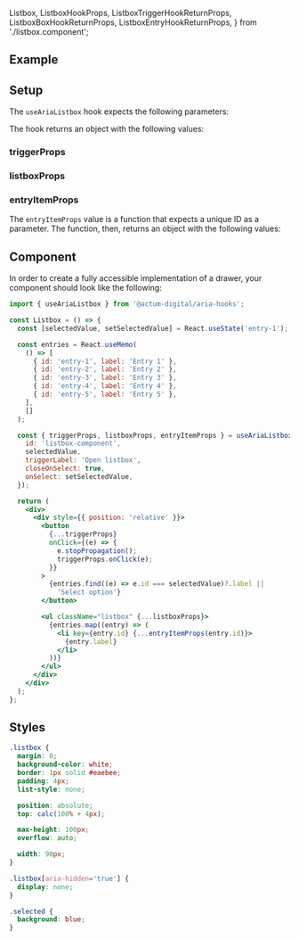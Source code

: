   Listbox,
  ListboxHookProps,
  ListboxTriggerHookReturnProps,
  ListboxBoxHookReturnProps,
  ListboxEntryHookReturnProps,
} from './listbox.component';

<Meta title="Aria Component/Listbox" />

## Example

<Canvas>
  <Listbox />
</Canvas>

## Setup

The `useAriaListbox` hook expects the following parameters:

<ArgsTable of={ListboxHookProps} sort="requiredFirst" />

The hook returns an object with the following values:

### triggerProps

<ArgsTable of={ListboxTriggerHookReturnProps} />

### listboxProps

<ArgsTable of={ListboxBoxHookReturnProps} />

### entryItemProps

The `entryItemProps` value is a function that expects a unique ID as a parameter. The function, then, returns an object with the following values:

<ArgsTable of={ListboxEntryHookReturnProps} />

## Component

In order to create a fully accessible implementation of a drawer, your component should look like the following:

```jsx
import { useAriaListbox } from '@actum-digital/aria-hooks';

const Listbox = () => {
  const [selectedValue, setSelectedValue] = React.useState('entry-1');

  const entries = React.useMemo(
    () => [
      { id: 'entry-1', label: 'Entry 1' },
      { id: 'entry-2', label: 'Entry 2' },
      { id: 'entry-3', label: 'Entry 3' },
      { id: 'entry-4', label: 'Entry 4' },
      { id: 'entry-5', label: 'Entry 5' },
    ],
    []
  );

  const { triggerProps, listboxProps, entryItemProps } = useAriaListbox({
    id: 'listbox-component',
    selectedValue,
    triggerLabel: 'Open listbox',
    closeOnSelect: true,
    onSelect: setSelectedValue,
  });

  return (
    <div>
      <div style={{ position: 'relative' }}>
        <button
          {...triggerProps}
          onClick={(e) => {
            e.stopPropagation();
            triggerProps.onClick(e);
          }}
        >
          {entries.find((e) => e.id === selectedValue)?.label ||
            'Select option'}
        </button>

        <ul className="listbox" {...listboxProps}>
          {entries.map((entry) => (
            <li key={entry.id} {...entryItemProps(entry.id)}>
              {entry.label}
            </li>
          ))}
        </ul>
      </div>
    </div>
  );
};
```

## Styles

```css
.listbox {
  margin: 0;
  background-color: white;
  border: 1px solid #eaebee;
  padding: 4px;
  list-style: none;

  position: absolute;
  top: calc(100% + 4px);

  max-height: 100px;
  overflow: auto;

  width: 90px;
}

.listbox[aria-hidden='true'] {
  display: none;
}

.selected {
  background: blue;
}
```
